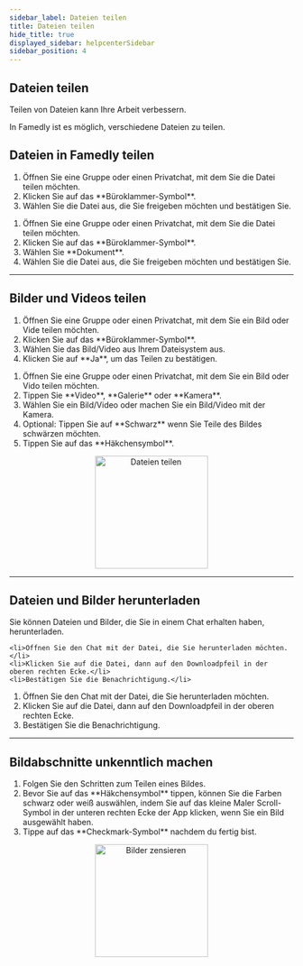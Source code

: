 ```yaml
---
sidebar_label: Dateien teilen
title: Dateien teilen
hide_title: true
displayed_sidebar: helpcenterSidebar
sidebar_position: 4
---
```




<div class="hero hero--primary">
  <div class="container">
    <h2 class="hero__title">Dateien teilen</h2>
    <p class="hero__subtitle">Teilen von Dateien kann Ihre Arbeit verbessern.</p>
    <p>In Famedly ist es möglich, verschiedene Dateien zu teilen.</p>
  </div>
</div>

## Dateien in Famedly teilen

<Tabs>
  <TabItem value="desktop" label="Desktop" default>
  <ol>
    <li>Öffnen Sie eine Gruppe oder einen Privatchat, mit dem Sie die Datei teilen möchten.</li>
    <li>Klicken Sie auf das **Büroklammer-Symbol**.</li>
    <li>Wählen Sie die Datei aus, die Sie freigeben möchten und bestätigen Sie.</li>
  </ol>
  </TabItem>
  <TabItem value="mobile" label="Mobile">
  <ol>
    <li>Öffnen Sie eine Gruppe oder einen Privatchat, mit dem Sie die Datei teilen möchten.</li>
    <li>Klicken Sie auf das **Büroklammer-Symbol**.</li>
    <li>Wählen Sie **Dokument**.</li>
    <li>Wählen Sie die Datei aus, die Sie freigeben möchten und bestätigen Sie.</li>
  </ol>
  </TabItem>
</Tabs>

---

## Bilder und Videos teilen


<Tabs>
  <TabItem value="desktop" label="Desktop" default>
  <ol>
    <li>Öffnen Sie eine Gruppe oder einen Privatchat, mit dem Sie ein Bild oder Vide teilen möchten.</li>
    <li>Klicken Sie auf das **Büroklammer-Symbol**.</li>
    <li>Wählen Sie das Bild/Video aus Ihrem Dateisystem aus.</li>
    <li>Klicken Sie auf **Ja**, um das Teilen zu bestätigen.</li>
  </ol>
  </TabItem>
  <TabItem value="mobile" label="Mobile">
  <ol>
    <li>Öffnen Sie eine Gruppe oder einen Privatchat, mit dem Sie ein Bild oder Vido teilen möchten.</li>
    <li>Tippen Sie **Video**, **Galerie** oder **Kamera**.</li>
    <li>Wählen Sie ein Bild/Video oder machen Sie ein Bild/Video mit der Kamera.</li>
    <li>Optional: Tippen Sie auf **Schwarz** wenn Sie Teile des Bildes schwärzen möchten.</li>
    <li>Tippen Sie auf das **Häkchensymbol**.</li>
  </ol>
  </TabItem>
</Tabs>

<p align="center">
<img alt="Dateien teilen" src={useBaseUrl('/img/share-files.gif')} width="200px"/>
</p>

---

## Dateien und Bilder herunterladen

Sie können Dateien und Bilder, die Sie in einem Chat erhalten haben, herunterladen.

<Tabs>
  <TabItem value="desktop" label="Desktop" default>
  
    <li>Öffnen Sie den Chat mit der Datei, die Sie herunterladen möchten.</li>
    <li>Klicken Sie auf die Datei, dann auf den Downloadpfeil in der oberen rechten Ecke.</li>
    <li>Bestätigen Sie die Benachrichtigung.</li>
  </ol>
  </TabItem>
  <TabItem value="mobile" label="Mobile">
  <ol>
    <li>Öffnen Sie den Chat mit der Datei, die Sie herunterladen möchten.</li>
    <li>Klicken Sie auf die Datei, dann auf den Downloadpfeil in der oberen rechten Ecke.</li>
    <li>Bestätigen Sie die Benachrichtigung.</li>
  </ol>
  </TabItem>
</Tabs>

---

## Bildabschnitte unkenntlich machen


<Tabs>
  <TabItem value="mobile" label="Mobile">
  <ol>
  <li>Folgen Sie den Schritten zum Teilen eines Bildes.</li>
  <li>Bevor Sie auf das **Häkchensymbol** tippen, können Sie die Farben schwarz oder weiß auswählen, indem Sie auf das kleine Maler Scroll-Symbol in der unteren rechten Ecke der App klicken, wenn Sie ein Bild ausgewählt haben.</li>
  <li> Tippe auf das **Checkmark-Symbol** nachdem du fertig bist.</li>
  </ol>
  </TabItem>
</Tabs>

<p align="center">
<img alt="Bilder zensieren" src={useBaseUrl('/img/censor-picture.gif')} width="200px"/>
</p>